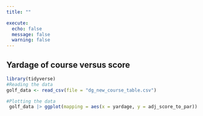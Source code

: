 ```yaml
---
title: ""

execute:
  echo: false
  message: false
  warning: false
---
```


## Yardage of course versus score

```r
library(tidyverse)
#Reading the data
golf_data <- read_csv(file = "dg_new_course_table.csv")
```

```r
#Plotting the data
 golf_data |> ggplot(mapping = aes(x = yardage, y = adj_score_to_par)) + geom_point(alpha = 0.8) + geom_smooth(method = "loess", se = FALSE, color = "green") + labs(subtitle = "Only after the yardage crosses 7100 does it have an effect on the score.", x = "Yardage", y = "Average score to Par", caption = "Data from datagolf.com") + theme(plot.title = element_text(face = "bold")) 
```
